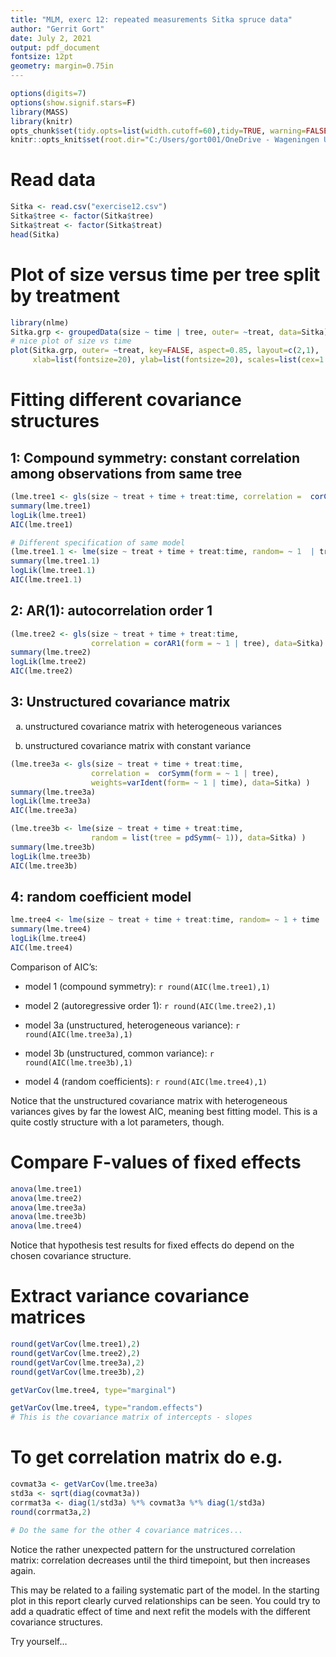```yaml
---
title: "MLM, exerc 12: repeated measurements Sitka spruce data"
author: "Gerrit Gort"
date: July 2, 2021
output: pdf_document
fontsize: 12pt
geometry: margin=0.75in
---
```


```r
options(digits=7)
options(show.signif.stars=F)
library(MASS)
library(knitr)
opts_chunk$set(tidy.opts=list(width.cutoff=60),tidy=TRUE, warning=FALSE, message=FALSE)
knitr::opts_knit$set(root.dir="C:/Users/gort001/OneDrive - Wageningen University & Research/Onderwijs/PhD-courses/AdvancedStatisticsModuleMLM/course2021_MLM/data")
```

# Read data

```r
Sitka <- read.csv("exercise12.csv")
Sitka$tree <- factor(Sitka$tree)
Sitka$treat <- factor(Sitka$treat)
head(Sitka)
```


# Plot of size versus time per tree split by treatment

```r
library(nlme)
Sitka.grp <- groupedData(size ~ time | tree, outer= ~treat, data=Sitka)
# nice plot of size vs time
plot(Sitka.grp, outer= ~treat, key=FALSE, aspect=0.85, layout=c(2,1), 
     xlab=list(fontsize=20), ylab=list(fontsize=20), scales=list(cex=1.25))
```

# Fitting different covariance structures

## 1: Compound symmetry: constant correlation among observations from same tree
```r
(lme.tree1 <- gls(size ~ treat + time + treat:time, correlation =  corCompSymm(form = ~ 1 | tree), data=Sitka) ) 
summary(lme.tree1)
logLik(lme.tree1)
AIC(lme.tree1)

# Different specification of same model
(lme.tree1.1 <- lme(size ~ treat + time + treat:time, random= ~ 1  | tree, data=Sitka) ) 
summary(lme.tree1.1)
logLik(lme.tree1.1)
AIC(lme.tree1.1)
```
## 2: AR(1): autocorrelation order 1
```r
(lme.tree2 <- gls(size ~ treat + time + treat:time, 
                  correlation = corAR1(form = ~ 1 | tree), data=Sitka) )
summary(lme.tree2)
logLik(lme.tree2)
AIC(lme.tree2)
```
## 3: Unstructured covariance matrix

a. unstructured covariance matrix with heterogeneous variances

b. unstructured covariance matrix with constant variance

```r
(lme.tree3a <- gls(size ~ treat + time + treat:time, 
                  correlation =  corSymm(form = ~ 1 | tree), 
                  weights=varIdent(form= ~ 1 | time), data=Sitka) ) 
summary(lme.tree3a)
logLik(lme.tree3a)
AIC(lme.tree3a)

(lme.tree3b <- lme(size ~ treat + time + treat:time, 
                  random = list(tree = pdSymm(~ 1)), data=Sitka) ) 
summary(lme.tree3b)
logLik(lme.tree3b)
AIC(lme.tree3b)
```
## 4: random coefficient model
```r
lme.tree4 <- lme(size ~ treat + time + treat:time, random= ~ 1 + time | tree, data=Sitka)
summary(lme.tree4)
logLik(lme.tree4)
AIC(lme.tree4)
```

Comparison of AIC's:

- model 1 (compound symmetry): `r round(AIC(lme.tree1),1)`

- model 2 (autoregressive order 1): `r round(AIC(lme.tree2),1)`

- model 3a (unstructured, heterogeneous variance): `r round(AIC(lme.tree3a),1)`

- model 3b (unstructured, common variance): `r round(AIC(lme.tree3b),1)`

- model 4 (random coefficients): `r round(AIC(lme.tree4),1)`

Notice that the unstructured covariance matrix with heterogeneous variances gives by far the lowest AIC, meaning best fitting model. This is a quite costly structure with a lot parameters, though.

# Compare F-values of fixed effects
```r
anova(lme.tree1)
anova(lme.tree2)
anova(lme.tree3a)
anova(lme.tree3b)
anova(lme.tree4)
```

Notice that hypothesis test results for fixed effects do depend on the chosen covariance structure.

# Extract variance covariance matrices
```r
round(getVarCov(lme.tree1),2)
round(getVarCov(lme.tree2),2)
round(getVarCov(lme.tree3a),2)
round(getVarCov(lme.tree3b),2)

getVarCov(lme.tree4, type="marginal")

getVarCov(lme.tree4, type="random.effects")
# This is the covariance matrix of intercepts - slopes
```


# To get correlation matrix do e.g.
```r
covmat3a <- getVarCov(lme.tree3a)
std3a <- sqrt(diag(covmat3a))
corrmat3a <- diag(1/std3a) %*% covmat3a %*% diag(1/std3a)
round(corrmat3a,2)

# Do the same for the other 4 covariance matrices...
```

Notice the rather unexpected pattern for the unstructured correlation matrix: correlation decreases until the third timepoint, but then increases again.

This may be related to a failing systematic part of the model. In the starting plot in this report clearly curved relationships can be seen. You could try to add a quadratic effect of time and next refit the models with the different covariance structures.

Try yourself...